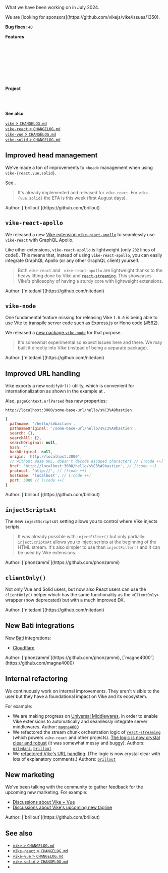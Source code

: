 
What we have been working on in July 2024.

<Contribution>
  We are [looking for sponsors](https://github.com/vikejs/vike/issues/1350).
</Contribution>

**Bug fixes:** `40`

**Features**

<Link href="#improved-head-management" /><br/>
<Link href="#vike-react-apollo" /><br/>
<Link href="#vike-node" /><br/>
<Link href="#improved-url-handling" /><br/>
<Link href="#injectscriptsat" /><br/>
<Link href="#clientonly" /><br/>
<Link href="#new-bati-integrations" /><br/>

**Project**

<Link href="#internal-refactoring" /><br/>
<Link href="#new-marketing" /><br/>

**See also**

[`vike` > `CHANGELOG.md`](https://github.com/vikejs/vike/blob/main/CHANGELOG.md)  
[`vike-react` > `CHANGELOG.md`](https://github.com/vikejs/vike-react/blob/main/packages/vike-react/CHANGELOG.md)  
[`vike-vue` > `CHANGELOG.md`](https://github.com/vikejs/vike-vue/blob/main/packages/vike-vue/CHANGELOG.md)  
[`vike-solid` > `CHANGELOG.md`](https://github.com/vikejs/vike-solid/blob/main/CHANGELOG.md)  


## Improved head management

We've made a ton of improvements to `<head>` management when using `vike-{react,vue,solid}`.

See <Link href="/head-tags" />.

> It's already implemented and released for `vike-react`. For `vike-{vue,solid}` the ETA is this week (first August days).

<Contribution>
  Author: [`brillout`](https://github.com/brillout)
</Contribution>



## `vike-react-apollo`

We released a new
[Vike extension `vike-react-apollo`](https://github.com/vikejs/vike-react/tree/main/packages/vike-react-apollo#readme)
to seamlessly use <Link href="/vike-react">`vike-react`</Link> with GraphQL Apollo.

Like other extensions, `vike-react-apollo` is lightweight (only `202` lines of code!). This means that, instead of using `vike-react-apollo`, you can easily integrate GraphQL Apollo (or any other GraphQL client) yourself.

> Both `vike-react` and ` vike-react-apollo` are lightweight thanks to the heavy lifting done by Vike and [`react-streaming`](https://github.com/brillout/react-streaming). This showcases <Link href="/why">Vike's philosophy of having a sturdy core with lightweight extensions</Link>.

<Contribution>
  Author: [`nitedani`](https://github.com/nitedani)
</Contribution>


## `vike-node`

One fundamental feature missing for releasing Vike `1.0.0` is being able to use Vite to transpile server code such as Express.js or Hono code ([#562](https://github.com/vikejs/vike/issues/562)).

We released a [new package `vike-node`](https://github.com/vikejs/vike-node) for that purpose.

> It's somewhat experimental so expect issues here and there. We may built it directly into Vike (instead of being a separate package).

<Contribution>
  Author: [`nitedani`](https://github.com/nitedani)
</Contribution>


## Improved URL handling

Vike exports a new <Link href="/modifyUrl">`modifyUrl()` utility</Link>, which is convenient for internationalization as shown in the example at <Link href="/i18n" />.

Also, `pageContext.urlParsed` has new properties:

```
http://localhost:3000/some-base-url/hello/s%C3%A9bastien
```
```js
{
  pathname: '/hello/sébastien',
  pathnameOriginal: '/some-base-url/hello/s%C3%A9bastien',
  search: {},
  searchAll: {},
  searchOriginal: null,
  hash: '',
  hashOriginal: null,
  origin: 'http://localhost:3000',
  // Without Base URL, doesn't decode escaped characters // [!code ++]
  href: 'http://localhost:3000/hello/s%C3%A9bastien', // [!code ++]
  protocol: 'http://', // [!code ++]
  hostname: 'localhost', // [!code ++]
  port: 3000 // [!code ++]
}
```

<Contribution>
  Author: [`brillout`](https://github.com/brillout)
</Contribution>


## `injectScriptsAt`

The <Link href="/injectScriptsAt">new `injectScriptsAt` setting</Link> allows you to control where Vike injects scripts.

> It was already possible with <Link href="/injectFilter">`injectFilter()`</Link> but only partially: `injectScriptsAt` allows you to inject scripts at the beginning of the <Link href="/streaming">HTML stream</Link>. It's also simpler to use than `injectFilter()` and it can be used by Vike extensions.

<Contribution>
  Author: [`phonzammi`](https://github.com/phonzammi)
</Contribution>


## `clientOnly()`

Not only Vue and Solid users, but now also React users can use the <Link href="/clientOnly">`clientOnly()` helper</Link> which has the same functionality as the `<ClientOnly>` wrapper (now deprecated) but with a much improved DX.

<Contribution>
  Author: [`nitedani`](https://github.com/nitedani)
</Contribution>


## New Bati integrations

New [Bati](https://batijs.dev) integrations:
 - [Cloudflare](https://pages.cloudflare.com)

<Contribution>
  Author: [`phonzammi`](https://github.com/phonzammi), [`magne4000`](https://github.com/magne4000)
</Contribution>


## Internal refactoring

We continuously work on internal improvements. They aren't visible to the user but they have a foundational impact on Vike and its ecosystem.

For example:
 - We are making progress on [Universal Middlewares](https://github.com/magne4000/universal-middleware), in order to enable Vike extensions to automatically and seamlessly integrate server middlewares.
   <Contribution>
     Author: [`magne4000`](https://github.com/magne4000)
   </Contribution>
 - We refactored the stream chunk orchestration logic of [`react-streaming`](https://github.com/brillout/react-streaming) (which powers `vike-react` and other projects). [The logic is now crystal clear and robust](https://github.com/brillout/react-streaming/commit/c052e72f33254fd6deb474cd784fa4cee07b6e92#diff-52301d8ceb8d9165f156883711407609a842701365fc32f512083f81c7c02dc4) (it was somewhat messy and buggy).
   <Contribution>
     Authors: [`nitedani`](https://github.com/nitedani), [`brillout`](https://github.com/brillout)
   </Contribution>
 - We [refactored Vike's URL handling](https://github.com/vikejs/vike/compare/63b1f5caf36ea125d7ecf5271f10d0d9065ac916..09420db329dbaaa9dfe6b900964ff158f8a6f1b3~). (The logic is now crystal clear with lots of explanatory comments.)
   <Contribution>
     Authors: [`brillout`](https://github.com/brillout)
   </Contribution>


## New marketing

We've been talking with the community to gather feedback for the upcoming new marketing. For example:
 - [Discussions about Vike + Vue](https://www.reddit.com/r/vuejs/comments/1dsucor/vike_june_releases/)
 - [Discussions about Vike's upcoming new tagline](https://x.com/brillout/status/1815350370740105507)

<Contribution>
  Author: [`brillout`](https://github.com/brillout)
</Contribution>


## See also

- [`vike` > `CHANGELOG.md`](https://github.com/vikejs/vike/blob/main/CHANGELOG.md)
- [`vike-react` > `CHANGELOG.md`](https://github.com/vikejs/vike-react/blob/main/packages/vike-react/CHANGELOG.md)
- [`vike-vue` > `CHANGELOG.md`](https://github.com/vikejs/vike-vue/blob/main/packages/vike-vue/CHANGELOG.md)
- [`vike-solid` > `CHANGELOG.md`](https://github.com/vikejs/vike-solid/blob/main/CHANGELOG.md)
- <Link href="/releases" />
